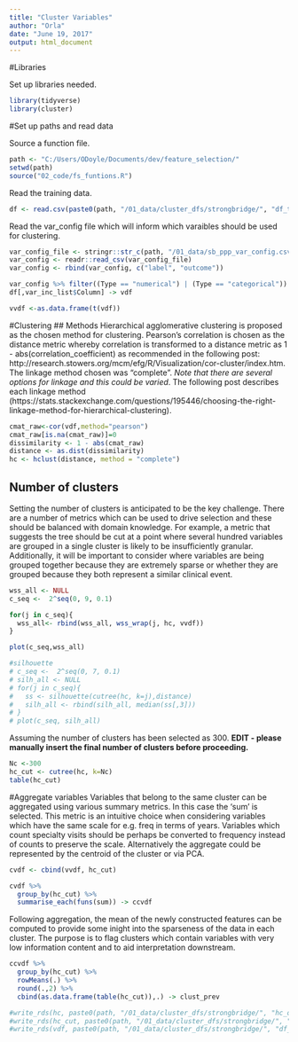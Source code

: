 ```yaml
---
title: "Cluster Variables"
author: "Orla"
date: "June 19, 2017"
output: html_document
---
```



#Libraries

Set up libraries needed. 

```r
library(tidyverse)
library(cluster)
```



#Set up paths and read data 

Source a function file. 

```r
path <- "C:/Users/ODoyle/Documents/dev/feature_selection/"
setwd(path)
source("02_code/fs_funtions.R")
```

Read the training data.  
```r
df <- read.csv(paste0(path, "/01_data/cluster_dfs/strongbridge/", "df_tr_clust.csv"), stringsAsFactors = FALSE)

```

Read the var_config file which will inform which varaibles should be used for clustering. 

```r
var_config_file <- stringr::str_c(path, "/01_data/sb_ppp_var_config.csv")
var_config <- readr::read_csv(var_config_file)
var_config <- rbind(var_config, c("label", "outcome"))

var_config %>% filter((Type == "numerical") | (Type == "categorical")) %>% dplyr::select(Column) -> var_inc_list
df[,var_inc_list$Column] -> vdf

vvdf <-as.data.frame(t(vdf))

```


#Clustering 
## Methods
Hierarchical agglomerative clustering is proposed as the chosen method for clustering. Pearson's correlation is chosen as the distance metric whereby correlation is transformed to a distance metric as 1 - abs(correlation_coefficient) as recommended in the following post: http://research.stowers.org/mcm/efg/R/Visualization/cor-cluster/index.htm. The linkage method chosen was "complete". *Note that there are several options for linkage and this could be varied*. The following post describes each linkage method (https://stats.stackexchange.com/questions/195446/choosing-the-right-linkage-method-for-hierarchical-clustering). 



```r
cmat_raw<-cor(vdf,method="pearson")
cmat_raw[is.na(cmat_raw)]=0
dissimilarity <- 1 - abs(cmat_raw)
distance <- as.dist(dissimilarity)
hc <- hclust(distance, method = "complete")
```

## Number of clusters
Setting the number of clusters is anticipated to be the key challenge. There are a number of metrics which can be used to drive selection and these should be balanced with domain knowledge. For example, a metric that suggests the tree should be cut at a point where several hundred variables are grouped in a single cluster is likely to be insufficiently granular. Additionally, it will be important to consider where variables are being grouped together because they are extremely sparse or whether they are grouped because they both represent a similar clinical event. 

```r

wss_all <- NULL
c_seq <-  2^seq(0, 9, 0.1)

for(j in c_seq){
  wss_all<- rbind(wss_all, wss_wrap(j, hc, vvdf))
}

plot(c_seq,wss_all)
```

```r


#silhouette 
# c_seq <-  2^seq(0, 7, 0.1)
# silh_all <- NULL
# for(j in c_seq){
#   ss <- silhouette(cutree(hc, k=j),distance)
#   silh_all <- rbind(silh_all, median(ss[,3]))
# }
# plot(c_seq, silh_all)

```
Assuming the number of clusters has been selected as 300. **EDIT - please manually insert the final number of clusters before proceeding.**

```r
Nc <-300
hc_cut <- cutree(hc, k=Nc)
table(hc_cut)

```



#Aggregate variables 
Variables that belong to the same cluster can be aggregated using various summary metrics. In this case the 'sum' is selected. This metric is an intuitive choice when considering variables which have the same scale for e.g. freq in terms of years. Variables which count specialty visits should be perhaps be converted to frequency instead of counts to preserve the scale. Alternatively the aggregate could be represented by the centroid of the cluster or via PCA. 

```r

cvdf <- cbind(vvdf, hc_cut)

cvdf %>% 
  group_by(hc_cut) %>% 
  summarise_each(funs(sum)) -> ccvdf
```

Following aggregation, the mean of the newly constructed features can be computed to provide some inight into the sparseness of the data in each cluster. The purpose is to flag clusters which contain variables with very low information content and to aid interpretation downstream. 

```r
ccvdf %>% 
  group_by(hc_cut) %>% 
  rowMeans(.) %>%
  round(.,2) %>% 
  cbind(as.data.frame(table(hc_cut)),.) -> clust_prev
```




```r
#write_rds(hc, paste0(path, "/01_data/cluster_dfs/strongbridge/", "hc_obj.rds"))
#write_rds(hc_cut, paste0(path, "/01_data/cluster_dfs/strongbridge/", "hc_cut.rds"))
#write_rds(vdf, paste0(path, "/01_data/cluster_dfs/strongbridge/", "df_clust_input.rds"))
```


